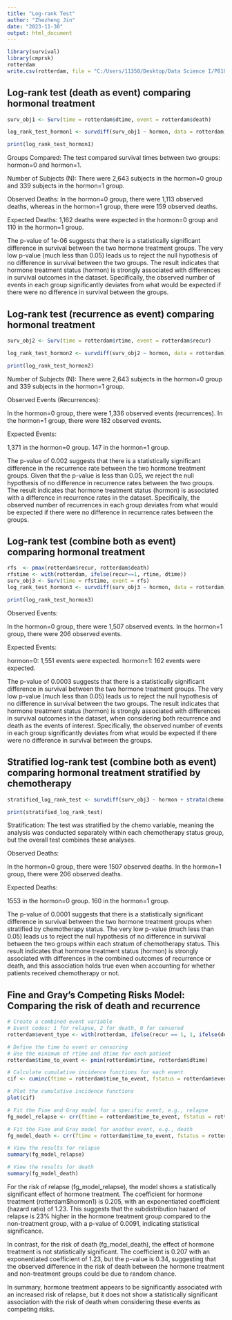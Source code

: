 ```yaml
---
title: "Log-rank Test"
author: "Zhezheng Jin"
date: "2023-11-30"
output: html_document
---
```


```r
library(survival)
library(cmprsk)
rotterdam
write.csv(rotterdam, file = "C:/Users/11350/Desktop/Data Science I/P8108_final_report/rotterdam.csv")
```

## Log-rank test (death as event) comparing hormonal treatment
```r
surv_obj1 <- Surv(time = rotterdam$dtime, event = rotterdam$death)

log_rank_test_hormon1 <- survdiff(surv_obj1 ~ hormon, data = rotterdam)

print(log_rank_test_hormon1)
```

Groups Compared: The test compared survival times between two groups: hormon=0 and hormon=1.

Number of Subjects (N): There were 2,643 subjects in the hormon=0 group and 339 subjects in the hormon=1 group.

Observed Deaths: In the hormon=0 group, there were 1,113 observed deaths, whereas in the hormon=1 group, there were 159 observed deaths.

Expected Deaths: 1,162 deaths were expected in the hormon=0 group and 110 in the hormon=1 group.

The p-value of 1e-06 suggests that there is a statistically significant difference in survival between the two hormone treatment groups.
The very low p-value (much less than 0.05) leads us to reject the null hypothesis of no difference in survival between the two groups.
The result indicates that hormone treatment status (hormon) is strongly associated with differences in survival outcomes in the dataset. Specifically, the observed number of events in each group significantly deviates from what would be expected if there were no difference in survival between the groups.

## Log-rank test (recurrence as event) comparing hormonal treatment
```r
surv_obj2 <- Surv(time = rotterdam$rtime, event = rotterdam$recur)

log_rank_test_hormon2 <- survdiff(surv_obj2 ~ hormon, data = rotterdam)

print(log_rank_test_hormon2)
```

Number of Subjects (N): There were 2,643 subjects in the hormon=0 group and 339 subjects in the hormon=1 group.

Observed Events (Recurrences):

In the hormon=0 group, there were 1,336 observed events (recurrences).
In the hormon=1 group, there were 182 observed events.

Expected Events: 

1,371 in the hormon=0 group.
147 in the hormon=1 group.

The p-value of 0.002 suggests that there is a statistically significant difference in the recurrence rate between the two hormone treatment groups.
Given that the p-value is less than 0.05, we reject the null hypothesis of no difference in recurrence rates between the two groups.
The result indicates that hormone treatment status (hormon) is associated with a difference in recurrence rates in the dataset. Specifically, the observed number of recurrences in each group deviates from what would be expected if there were no difference in recurrence rates between the groups.

## Log-rank test (combine both as event) comparing hormonal treatment
```r
rfs  <- pmax(rotterdam$recur, rotterdam$death)
rfstime <- with(rotterdam, ifelse(recur==1, rtime, dtime))
surv_obj3 <- Surv(time = rfstime, event = rfs)
log_rank_test_hormon3 <- survdiff(surv_obj3 ~ hormon, data = rotterdam)

print(log_rank_test_hormon3)
```

Observed Events:

In the hormon=0 group, there were 1,507 observed events.
In the hormon=1 group, there were 206 observed events.

Expected Events:

hormon=0: 1,551 events were expected.
hormon=1: 162 events were expected.

The p-value of 0.0003 suggests that there is a statistically significant difference in survival between the two hormone treatment groups.
The very low p-value (much less than 0.05) leads us to reject the null hypothesis of no difference in survival between the two groups.
The result indicates that hormone treatment status (hormon) is strongly associated with differences in survival outcomes in the dataset, when considering both recurrence and death as the events of interest. Specifically, the observed number of events in each group significantly deviates from what would be expected if there were no difference in survival between the groups.

## Stratified log-rank test (combine both as event) comparing hormonal treatment stratified by chemotherapy
```r
stratified_log_rank_test <- survdiff(surv_obj3 ~ hormon + strata(chemo), data = rotterdam)

print(stratified_log_rank_test)
```

Stratification: The test was stratified by the chemo variable, meaning the analysis was conducted separately within each chemotherapy status group, but the overall test combines these analyses.

Observed Deaths:

In the hormon=0 group, there were 1507 observed deaths.
In the hormon=1 group, there were 206 observed deaths.

Expected Deaths: 

1553 in the hormon=0 group.
160 in the hormon=1 group.

The p-value of 0.0001 suggests that there is a statistically significant difference in survival between the two hormone treatment groups when stratified by chemotherapy status.
The very low p-value (much less than 0.05) leads us to reject the null hypothesis of no difference in survival between the two groups within each stratum of chemotherapy status.
This result indicates that hormone treatment status (hormon) is strongly associated with differences in the combined outcomes of recurrence or death, and this association holds true even when accounting for whether patients received chemotherapy or not.

## Fine and Gray’s Competing Risks Model: Comparing the risk of death and recurrence
```r
# Create a combined event variable
# Event codes: 1 for relapse, 2 for death, 0 for censored
rotterdam$event_type <- with(rotterdam, ifelse(recur == 1, 1, ifelse(death == 1, 2, 0)))

# Define the time to event or censoring
# Use the minimum of rtime and dtime for each patient
rotterdam$time_to_event <- pmin(rotterdam$rtime, rotterdam$dtime)

# Calculate cumulative incidence functions for each event
cif <- cuminc(ftime = rotterdam$time_to_event, fstatus = rotterdam$event_type, group = rotterdam$hormon)

# Plot the cumulative incidence functions
plot(cif)

# Fit the Fine and Gray model for a specific event, e.g., relapse
fg_model_relapse <- crr(ftime = rotterdam$time_to_event, fstatus = rotterdam$event_type, cov1 = rotterdam$hormon, failcode = 1)

# Fit the Fine and Gray model for another event, e.g., death
fg_model_death <- crr(ftime = rotterdam$time_to_event, fstatus = rotterdam$event_type, cov1 = rotterdam$hormon, failcode = 2)

# View the results for relapse
summary(fg_model_relapse)

# View the results for death
summary(fg_model_death)
```

For the risk of relapse (fg_model_relapse), the model shows a statistically significant effect of hormone treatment. The coefficient for hormone treatment (rotterdam$hormon1) is 0.205, with an exponentiated coefficient (hazard ratio) of 1.23. This suggests that the subdistribution hazard of relapse is 23% higher in the hormone treatment group compared to the non-treatment group, with a p-value of 0.0091, indicating statistical significance.

In contrast, for the risk of death (fg_model_death), the effect of hormone treatment is not statistically significant. The coefficient is 0.207 with an exponentiated coefficient of 1.23, but the p-value is 0.34, suggesting that the observed difference in the risk of death between the hormone treatment and non-treatment groups could be due to random chance.

In summary, hormone treatment appears to be significantly associated with an increased risk of relapse, but it does not show a statistically significant association with the risk of death when considering these events as competing risks.

